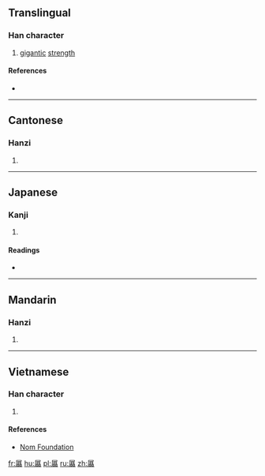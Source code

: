 {{also|屓}}
==Translingual==

===Han character===
{{Han char|rn=44|rad=尸|as=21|sn=24|four=7728<sub>6</sub>|canj=尸月金金 (SBCC)|ids=⿸[[尸]][[贔]]}}

# [[gigantic]] [[strength]]

====References====
* {{Han ref|kx=0304.090|dkj=07823|dj=0603.020|hdz=20983.020|uh=5C6D|ud=23661|bh=F8A8|bd=63656}}

----

==Cantonese==

===Hanzi===
{{yue-hanzi|jyut=[[ai3]], [[hei3]]|y=ai3, hei3}}

# {{defn|lang=yue|sort=尸21}}

----

==Japanese==

===Kanji===
{{ja-kanji|grade=|rs=尸21}}

# {{defn|lang=ja|sort=尸21}}

====Readings====
* {{ja-readings|on=[[き]] (ki)|kun=[[さかん]] (sakan), [[きびしい]] (kibishii)}}

----

==Mandarin==

===Hanzi===
{{cmn-hanzi|pin=[[xì]] ([[xi4]]), [[cǎo]] ([[cao3]])|wg=hsi<sup>4</sup>, ts'ao<sup>3</sup>}}

# {{defn|lang=cmn|sort=尸21}}

----

==Vietnamese==

===Han character===
{{vi-readings|rs=尸21| hanviet = hí}}

# {{defn|lang=vi|sort=尸21}}

====References====
*[http://nomfoundation.org/common/nom_details.php?codepoint=5c6d Nom Foundation]

[[fr:屭]]
[[hu:屭]]
[[pl:屭]]
[[ru:屭]]
[[zh:屭]]